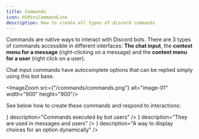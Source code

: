 ```yaml
---
title: Commands
icon: HiMiniCommandLine
description: How to create all types of discord commands
---
```


Commands are native ways to interact with Discord bots. There are 3 types of commands accessible in different interfaces: **The chat input**, the **context menu for a message** (right-clicking on a message) and the **context menu for a user** (right click on a user).

Chat input commands have autocomplete options that can be replied simply using this bot base.

<ImageZoom src={"/commands/commands.png"} alt="image-01" width="900" height="900"/>

See below how to create these commands and respond to interactions:

<Cards className="sm:grid-cols-3">
    <Card
    href="/docs/discord/commands/slash"
    title="Slash commands"
    icon={<icons.RiSlashCommands2/>}
    description="Commands executed by bot users"
  />
  <Card
    href="/docs/discord/commands/context"
    title="Context menus"
    icon={<icons.MdLibraryBooks/>}
    description="They are used in messages and users"
  />
  <Card
    href="/docs/discord/commands/autocomplete"
    title="Autocomplete options"
    icon={<icons.MdAutoFixHigh/>}
    description="A way to display choices for an option dynamically"
  />
</Cards>